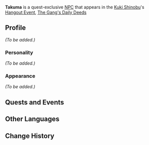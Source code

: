 {{Meta
|missing_NPC_profile  = yes
}}
{{Character Infobox
|type             = Quest NPC
|image            = NPC Takuma.png
|region           = Inazuma
|affiliation      = 
|voiceEN          = 
|voiceCN          = 
|voiceJP          = 
}}
'''Takuma''' is a quest-exclusive [[NPC]] that appears in the [[Kuki Shinobu]]'s [[Hangout Event]], [[The Gang's Daily Deeds]]

==Profile==
<!--detailed story/lore information goes here-->
''(To be added.)''

===Personality===
''(To be added.)''

===Appearance===
''(To be added.)''

==Quests and Events==
{{Quest Appearances}}

==Other Languages==
{{Other Languages
|default_hidden = 1
|en      = Takuma
|zhs     = 拓真
|zhs_rm  = Tàzhēn
|zht     = 拓真
|zht_rm  = Tàzhēn
|ja      = 拓真
|ja_rm   = Takuma
|ko      = 타쿠마
|ko_rm   = Takuma
|es      = Takuma
|fr      = Takuma
|ru      = Такума
|th      = Takuma
|vi      = Takuma
|de      = Takuma
|id      = Takuma
|pt      = Takuma
}}

==Change History==
{{Change History|2.7}}
<!--
==References==
{{Reflist}}
-->